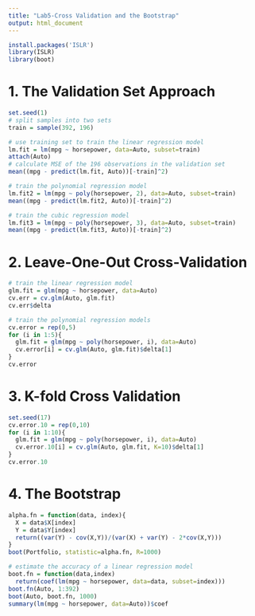 ```yaml
---
title: "Lab5-Cross Validation and the Bootstrap"
output: html_document
---
```


```r
install.packages('ISLR')
library(ISLR)
library(boot)
```

# 1. The Validation Set Approach
```r
set.seed(1)
# split samples into two sets
train = sample(392, 196)

# use training set to train the linear regression model
lm.fit = lm(mpg ~ horsepower, data=Auto, subset=train)
attach(Auto)
# calculate MSE of the 196 observations in the validation set
mean((mpg - predict(lm.fit, Auto))[-train]^2)

# train the polynomial regression model
lm.fit2 = lm(mpg ~ poly(horsepower, 2), data=Auto, subset=train)
mean((mpg - predict(lm.fit2, Auto))[-train]^2)

# train the cubic regression model
lm.fit3 = lm(mpg ~ poly(horsepower, 3), data=Auto, subset=train)
mean((mpg - predict(lm.fit3, Auto))[-train]^2)
```

# 2. Leave-One-Out Cross-Validation
```r
# train the linear regression model
glm.fit = glm(mpg ~ horsepower, data=Auto)
cv.err = cv.glm(Auto, glm.fit)
cv.err$delta

# train the polynomial regression models
cv.error = rep(0,5)
for (i in 1:5){
  glm.fit = glm(mpg ~ poly(horsepower, i), data=Auto)
  cv.error[i] = cv.glm(Auto, glm.fit)$delta[1]
}
cv.error
```

# 3. K-fold Cross Validation
```r
set.seed(17)
cv.error.10 = rep(0,10)
for (i in 1:10){
  glm.fit = glm(mpg ~ poly(horsepower, i), data=Auto)
  cv.error.10[i] = cv.glm(Auto, glm.fit, K=10)$delta[1]
}
cv.error.10
```

# 4. The Bootstrap
```r
alpha.fn = function(data, index){
  X = data$X[index]
  Y = data$Y[index]
  return((var(Y) - cov(X,Y))/(var(X) + var(Y) - 2*cov(X,Y)))
}
boot(Portfolio, statistic=alpha.fn, R=1000)

# estimate the accuracy of a linear regression model
boot.fn = function(data,index)
  return(coef(lm(mpg ~ horsepower, data=data, subset=index)))
boot.fn(Auto, 1:392)
boot(Auto, boot.fn, 1000)
summary(lm(mpg ~ horsepower, data=Auto))$coef
```